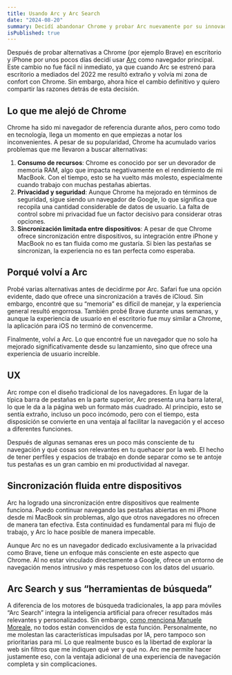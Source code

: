 ```yaml
---
title: Usando Arc y Arc Search
date: "2024-08-20"
summary: Decidí abandonar Chrome y probar Arc nuevamente por su innovadora experiencia de usuario, mejor sincronización entre dispositivos y enfoque en la privacidad. Aunque las funciones de IA en Arc Search no son prioritarias para mí, disfruto de una navegación fluida y sin filtros que limitan mi libertad en la web.
isPublished: true
---
```


Después de probar alternativas a Chrome (por ejemplo Brave) en escritorio y iPhone por unos pocos días decidí usar [Arc](https://arc.net) como navegador principal.
Este cambio no fue fácil ni inmediato, ya que cuando Arc se estrenó para escritorio a mediados del 2022 me resultó extraño y volvía mi zona de confort con Chrome. Sin embargo, ahora hice el cambio definitivo y quiero compartir las razones detrás de esta decisión.

## Lo que me alejó de Chrome
Chrome ha sido mi navegador de referencia durante años, pero como todo en tecnología, llega un momento en que empiezas a notar los inconvenientes. A pesar de su popularidad, Chrome ha acumulado varios problemas que me llevaron a buscar alternativas:
1. **Consumo de recursos**: Chrome es conocido por ser un devorador de memoria RAM, algo que impacta negativamente en el rendimiento de mi MacBook. Con el tiempo, esto se ha vuelto más molesto, especialmente cuando trabajo con muchas pestañas abiertas.
2. **Privacidad y seguridad**: Aunque Chrome ha mejorado en términos de seguridad, sigue siendo un navegador de Google, lo que significa que recopila una cantidad considerable de datos de usuario. La falta de control sobre mi privacidad fue un factor decisivo para considerar otras opciones.
3. **Sincronización limitada entre dispositivos**: A pesar de que Chrome ofrece sincronización entre dispositivos, su integración entre iPhone y MacBook no es tan fluida como me gustaría. Si bien las pestañas se sincronizan, la experiencia no es tan perfecta como esperaba.

## Porqué volví a Arc
Probé varias alternativas antes de decidirme por Arc. Safari fue una opción evidente, dado que ofrece una sincronización a través de iCloud. Sin embargo, encontré que su “memoria” es difícil de manejar, y la experiencia general resultó engorrosa. También probé Brave durante unas semanas, y aunque la experiencia de usuario en el escritorio fue muy similar a Chrome, la aplicación para iOS no terminó de convencerme.

Finalmente, volví a Arc. Lo que encontré fue un navegador que no solo ha mejorado significativamente desde su lanzamiento, sino que ofrece una experiencia de usuario increíble.

## UX
Arc rompe con el diseño tradicional de los navegadores. En lugar de la típica barra de pestañas en la parte superior, Arc presenta una barra lateral, lo que le da a la página web un formato más cuadrado. Al principio, esto se sentía extraño, incluso un poco incómodo, pero con el tiempo, esta disposición se convierte en una ventaja al facilitar la navegación y el acceso a diferentes funciones. 

Después de algunas semanas eres un poco más consciente de tu navegación y qué cosas son relevantes en tu quehacer por la web. El hecho de tener perfiles y espacios de trabajo en donde separar como se te antoje tus pestañas es un gran cambio en mi productividad al navegar.

## Sincronización fluida entre dispositivos
Arc ha logrado una sincronización entre dispositivos que realmente funciona. Puedo continuar navegando las pestañas abiertas en mi iPhone desde mi MacBook sin problemas, algo que otros navegadores no ofrecen de manera tan efectiva. Esta continuidad es fundamental para mi flujo de trabajo, y Arc lo hace posible de manera impecable.

Aunque Arc no es un navegador dedicado exclusivamente a la privacidad como Brave, tiene un enfoque más consciente en este aspecto que Chrome. Al no estar vinculado directamente a Google, ofrece un entorno de navegación menos intrusivo y más respetuoso con los datos del usuario.

## Arc Search y sus “herramientas de búsqueda”

A diferencia de los motores de búsqueda tradicionales, la app para móviles “Arc Search” integra la inteligencia artificial para ofrecer resultados más relevantes y personalizados. Sin embargo, [como menciona Manuele Moreale](https://manuelmoreale.com/a-rant-on-arc-search), no todos están convencidos de esta función. Personalmente, no me molestan las características impulsadas por IA, pero tampoco son prioritarias para mí. Lo que realmente busco es la libertad de explorar la web sin filtros que me indiquen qué ver y qué no. Arc me permite hacer justamente eso, con la ventaja adicional de una experiencia de navegación completa y sin complicaciones.